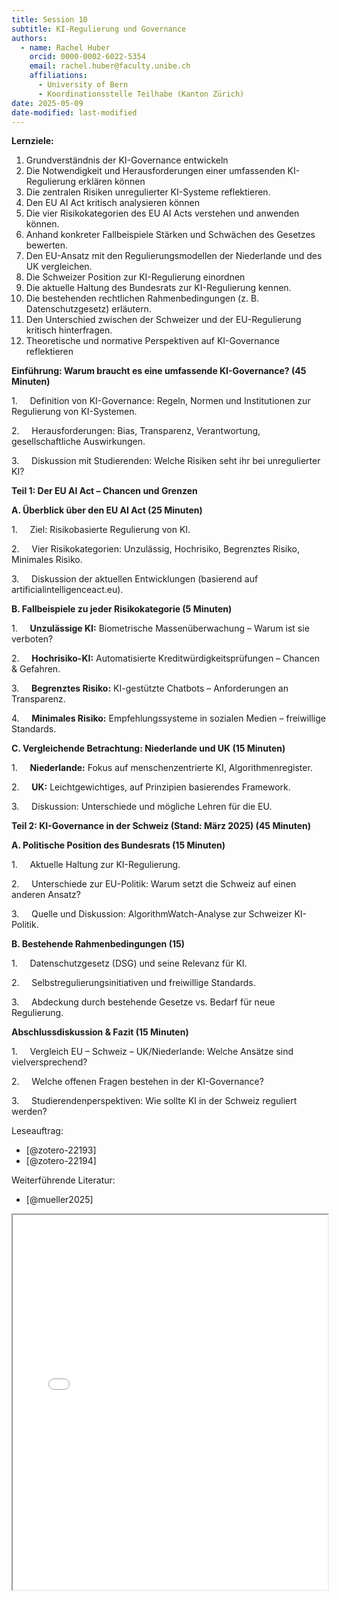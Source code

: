 ```yaml
---
title: Session 10
subtitle: KI-Regulierung und Governance
authors: 
  - name: Rachel Huber
    orcid: 0000-0002-6022-5354
    email: rachel.huber@faculty.unibe.ch
    affiliations:
      - University of Bern
      - Koordinationsstelle Teilhabe (Kanton Zürich)
date: 2025-05-09
date-modified: last-modified
---
```


**Lernziele:**

1.  Grundverständnis der KI-Governance entwickeln
2.  Die Notwendigkeit und Herausforderungen einer umfassenden KI-Regulierung erklären können
3.  Die zentralen Risiken unregulierter KI-Systeme reflektieren.
4.  Den EU AI Act kritisch analysieren können
5.  Die vier Risikokategorien des EU AI Acts verstehen und anwenden können.
6.  Anhand konkreter Fallbeispiele Stärken und Schwächen des Gesetzes bewerten.
7.  Den EU-Ansatz mit den Regulierungsmodellen der Niederlande und des UK vergleichen.
8.  Die Schweizer Position zur KI-Regulierung einordnen
9.  Die aktuelle Haltung des Bundesrats zur KI-Regulierung kennen.
10. Die bestehenden rechtlichen Rahmenbedingungen (z. B. Datenschutzgesetz) erläutern.
11. Den Unterschied zwischen der Schweizer und der EU-Regulierung kritisch hinterfragen.
12. Theoretische und normative Perspektiven auf KI-Governance reflektieren

**Einführung: Warum braucht es eine umfassende KI-Governance? (45 Minuten)**

1.     Definition von KI-Governance: Regeln, Normen und Institutionen zur Regulierung von KI-Systemen.

2.     Herausforderungen: Bias, Transparenz, Verantwortung, gesellschaftliche Auswirkungen.

3.     Diskussion mit Studierenden: Welche Risiken seht ihr bei unregulierter KI?

**Teil 1: Der EU AI Act – Chancen und Grenzen**

**A. Überblick über den EU AI Act (25 Minuten)**

1.     Ziel: Risikobasierte Regulierung von KI.

2.     Vier Risikokategorien: Unzulässig, Hochrisiko, Begrenztes Risiko, Minimales Risiko.

3.     Diskussion der aktuellen Entwicklungen (basierend auf artificialintelligenceact.eu).

**B. Fallbeispiele zu jeder Risikokategorie (5 Minuten)**

1.     **Unzulässige KI:** Biometrische Massenüberwachung – Warum ist sie verboten?

2.     **Hochrisiko-KI:** Automatisierte Kreditwürdigkeitsprüfungen – Chancen & Gefahren.

3.     **Begrenztes Risiko:** KI-gestützte Chatbots – Anforderungen an Transparenz.

4.     **Minimales Risiko:** Empfehlungssysteme in sozialen Medien – freiwillige Standards.

**C. Vergleichende Betrachtung: Niederlande und UK (15 Minuten)**

1.     **Niederlande:** Fokus auf menschenzentrierte KI, Algorithmenregister.

2.     **UK:** Leichtgewichtiges, auf Prinzipien basierendes Framework.

3.     Diskussion: Unterschiede und mögliche Lehren für die EU.

**Teil 2: KI-Governance in der Schweiz (Stand: März 2025) (45 Minuten)**

**A. Politische Position des Bundesrats (15 Minuten)**

1.     Aktuelle Haltung zur KI-Regulierung.

2.     Unterschiede zur EU-Politik: Warum setzt die Schweiz auf einen anderen Ansatz?

3.     Quelle und Diskussion: AlgorithmWatch-Analyse zur Schweizer KI-Politik.

**B. Bestehende Rahmenbedingungen (15)**

1.     Datenschutzgesetz (DSG) und seine Relevanz für KI.

2.     Selbstregulierungsinitiativen und freiwillige Standards.

3.     Abdeckung durch bestehende Gesetze vs. Bedarf für neue Regulierung.

**Abschlussdiskussion & Fazit (15 Minuten)**

1.     Vergleich EU – Schweiz – UK/Niederlande: Welche Ansätze sind vielversprechend?

2.     Welche offenen Fragen bestehen in der KI-Governance?

3.     Studierendenperspektiven: Wie sollte KI in der Schweiz reguliert werden?

Leseauftrag:

-   [@zotero-22193]
-   [@zotero-22194]

Weiterführende Literatur:

-   [@mueller2025]

::: {.callout-note title="Slides" collapse="true"}
<iframe src="/assets/files/PPP_Forschungskolloquium_Decoding_Inequality_Uni_Bern.pdf" width="100%" height="600px" loading="lazy" allowfullscreen title="Slides Decoding Inequality">

This browser does not support PDFs. Please download the PDF <a href="/assets/files/PPP_Forschungskolloquium_Decoding_Inequality_Uni_Bern.pdf">download the PDF</a> to view it.

</iframe>
:::
